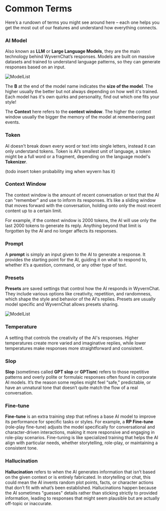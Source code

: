 # Common Terms

Here’s a rundown of terms you might see around here – each one helps you get the most out of our features and understand how everything connects.

### AI Model

Also known as **LLM** or **Large Language Models**, they are the main technology behind WyvernChat’s responses. Models are built on massive datasets and trained to understand language patterns, so they can generate responses based on an input.

![ModelList](../../assets/ModelList.png)

The **B** at the end of the model name indicates the **size of the model**. The higher usually the better but not always depending on how well it's trained. Each model has it's own quirks and personality, find out which one fits your style!

The **Context** here refers to the **context window**. The higher the context window usually the bigger the memory of the model at remembering past events.

### Token

AI doesn't break down every word or text into single letters, instead it can only understand tokens. Token is AI’s smallest unit of language, a token might be a full word or a fragment, depending on the language model's **Tokenizer**.

(todo insert token probability img when wyvern has it)

### Context Window

The context window is the amount of recent conversation or text that the AI can "remember" and use to inform its responses. It’s like a sliding window that moves forward with the conversation, holding onto only the most recent content up to a certain limit.

For example, if the context window is 2000 tokens, the AI will use only the last 2000 tokens to generate its reply. Anything beyond that limit is forgotten by the AI and no longer affects its responses.

### Prompt

A **prompt** is simply an input given to the AI to generate a response. It provides the starting point for the AI, guiding it on what to respond to, whether it’s a question, command, or any other type of text.

### Presets

**Presets** are saved settings that control how the AI responds in WyvernChat. They include various options like creativity, repetition, and randomness, which shape the style and behavior of the AI's replies. Presets are usually model specific and WyvernChat allows presets sharing.

![ModelList](../../assets/Presets.png)

### Temperature

A setting that controls the creativity of the AI's responses. Higher temperatures create more varied and imaginative replies, while lower temperatures make responses more straightforward and consistent.

### Slop

**Slop** (sometimes called **GPT slop** or **GPTism**) refers to those repetitive patterns and overly polite or formulaic responses often found in corporate AI models. It’s the reason some replies might feel “safe,” predictable, or have an unnatural tone that doesn’t quite match the flow of a real conversation.

### Fine-tune

**Fine-tune** is an extra training step that refines a base AI model to improve its performance for specific tasks or styles. For example, a **RP Fine-tune** (role-play fine-tune) adjusts the model specifically for conversational and character-driven interactions, making it more responsive and engaging in role-play scenarios. Fine-tuning is like specialized training that helps the AI align with particular needs, whether storytelling, role-play, or maintaining a consistent tone.

### Hallucination

**Hallucination** refers to when the AI generates information that isn’t based on the given context or is entirely fabricated. In storytelling or chat, this could mean the AI invents random plot points, facts, or character actions that don’t fit with what’s been established. Hallucinations happen because the AI sometimes "guesses" details rather than sticking strictly to provided information, leading to responses that might seem plausible but are actually off-topic or inaccurate.
